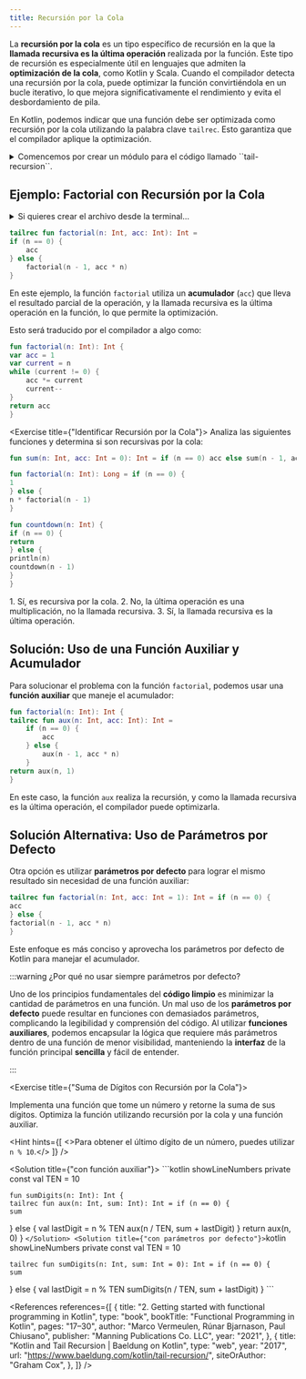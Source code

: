 ```yaml
---
title: Recursión por la Cola
---
```


<ReadingTime />

La **recursión por la cola** es un tipo específico de recursión en la que la **llamada recursiva es la última operación** realizada por la función. Este tipo de recursión es especialmente útil en lenguajes que admiten la **optimización de la cola**, como Kotlin y Scala. Cuando el compilador detecta una recursión por la cola, puede optimizar la función convirtiéndola en un bucle iterativo, lo que mejora significativamente el rendimiento y evita el desbordamiento de pila.

En Kotlin, podemos indicar que una función debe ser optimizada como recursión por la cola utilizando la palabra clave `tailrec`. Esto garantiza que el compilador aplique la optimización.

<details>
<summary>
Comencemos por crear un módulo para el código llamado ``tail-recursion``.
</summary>

<BoxedTabs groupId={"    os"}>
<TabItem value="Windows" label="Windows">
    ```powershell
    New-Item -Path "tail-recursion\src\main\kotlin" -ItemType Directory
    Set-Content -Path "tail-recursion\build.gradle.kts" -Value "// Intentionally left blank"
    ```
</TabItem>
<TabItem value={"Windows (corto)"} label={"Windows (corto)"}>
    ```powershell
    mkdir tail-recursion\src\main\kotlin
    "// Intentionally left blank" > tail-recursion\build.gradle.kts
    ```
</TabItem>
<TabItem value="Unix" label="Unix">
    ```bash
    mkdir -p tail-recursion/src/main/kotlin
    echo "// Intentionally left blank" > tail-recursion/build.gradle.kts
    ```
</TabItem>
</BoxedTabs>

Recuerda añadir el módulo a la configuración de Gradle en el archivo `settings.gradle.kts`.
</details>

## Ejemplo: Factorial con Recursión por la Cola

<details>
<summary>Si quieres crear el archivo desde la terminal...</summary>

<BoxedTabs groupId={"os"}>
    <TabItem value="Windows" label="Windows">
        ```powershell
        New-Item -Path "tail-recursion\src\main\kotlin\cl\ravenhill\factorial\Factorial.kt" -ItemType "File"
        ```
    </TabItem>
    <TabItem value={"Windows (corto)"} label={"Windows (corto)"}>
        ```powershell
        ni "tail-recursion\src\main\kotlin\cl\ravenhill\factorial\Factorial.kt"
        ```
    </TabItem>
    <TabItem value="Unix" label="Unix">
        ```bash
        touch tail-recursion/src/main/kotlin/cl/ravenhill/factorial/Factorial.kt
        ```
    </TabItem>
</BoxedTabs>
</details>

```kotlin showLineNumbers title="tail-recursion/src/main/kotlin/cl/ravenhill/factorial/Factorial.kt"
tailrec fun factorial(n: Int, acc: Int): Int =
if (n == 0) {
    acc
} else {
    factorial(n - 1, acc * n)
}
```

En este ejemplo, la función `factorial` utiliza un **acumulador** (`acc`) que lleva el resultado parcial de la operación, y la llamada recursiva es la última operación en la función, lo que permite la optimización.

Esto será traducido por el compilador a algo como:

```kotlin showLineNumbers
fun factorial(n: Int): Int {
var acc = 1
var current = n
while (current != 0) {
    acc *= current
    current--
}
return acc
}
```

<Exercise title={"Identificar Recursión por la Cola"}>
Analiza las siguientes funciones y determina si son recursivas por la cola:
```kotlin
fun sum(n: Int, acc: Int = 0): Int = if (n == 0) acc else sum(n - 1, acc + n)
```

```kotlin
fun factorial(n: Int): Long = if (n == 0) {
1
} else {
n * factorial(n - 1)
}
```

```kotlin
fun countdown(n: Int) {
if (n == 0) {
return
} else {
println(n)
countdown(n - 1)
}
}
```

<Solution>
    1. Sí, es recursiva por la cola.
    2. No, la última operación es una multiplicación, no la llamada recursiva.
    3. Sí, la llamada recursiva es la última operación.
</Solution>
</Exercise>

## Solución: Uso de una Función Auxiliar y Acumulador

Para solucionar el problema con la función ``factorial``, podemos usar una **función auxiliar** que maneje el acumulador:

```kotlin showLineNumbers title="tail-recursion/src/main/kotlin/cl/ravenhill/factorial/Factorial.kt"
fun factorial(n: Int): Int {
tailrec fun aux(n: Int, acc: Int): Int =
    if (n == 0) {
        acc
    } else {
        aux(n - 1, acc * n)
    }
return aux(n, 1)
}
```

En este caso, la función `aux` realiza la recursión, y como la llamada recursiva es la última operación, el compilador puede optimizarla.

## Solución Alternativa: Uso de Parámetros por Defecto

Otra opción es utilizar **parámetros por defecto** para lograr el mismo resultado sin necesidad de una función auxiliar:

```kotlin showLineNumbers title="tail-recursion/src/main/kotlin/cl/ravenhill/factorial/Factorial.kt"
tailrec fun factorial(n: Int, acc: Int = 1): Int = if (n == 0) {
acc
} else {
factorial(n - 1, acc * n)
}
```

Este enfoque es más conciso y aprovecha los parámetros por defecto de Kotlin para manejar el acumulador.

:::warning ¿Por qué no usar siempre parámetros por defecto?

Uno de los principios fundamentales del **código limpio** es minimizar la cantidad de parámetros en una función. Un mal uso de los **parámetros por defecto** puede resultar en funciones con demasiados parámetros, complicando la legibilidad y comprensión del código. Al utilizar **funciones auxiliares**, podemos encapsular la lógica que requiere más parámetros dentro de una función de menor visibilidad, manteniendo la **interfaz** de la función principal **sencilla** y fácil de entender.

:::

<Exercise title={"Suma de Dígitos con Recursión por la Cola"}>

Implementa una función que tome un número y retorne la suma de sus dígitos. Optimiza la función utilizando recursión por la cola y una función auxiliar.

<Hint hints={[
    <>Para obtener el último dígito de un número, puedes utilizar <code>n % 10</code>.</>
]} />

<Solution title={"con función auxiliar"}>
    ```kotlin showLineNumbers
    private const val TEN = 10

    fun sumDigits(n: Int): Int {
    tailrec fun aux(n: Int, sum: Int): Int = if (n == 0) {
    sum
} else {
    val lastDigit = n % TEN
    aux(n / TEN, sum + lastDigit)
}
    return aux(n, 0)
}
    ```
</Solution>
<Solution title={"con parámetros por defecto"}>
    ```kotlin showLineNumbers
    private const val TEN = 10

    tailrec fun sumDigits(n: Int, sum: Int = 0): Int = if (n == 0) {
    sum
} else {
    val lastDigit = n % TEN
    sumDigits(n / TEN, sum + lastDigit)
}
    ```
</Solution>
</Exercise>

<References references={[
{
title: "2. Getting started with functional programming in Kotlin",
        type: "book",
        bookTitle: "Functional Programming in Kotlin",
        pages: "17–30",
        author: "Marco Vermeulen, Rúnar Bjarnason, Paul Chiusano",
        publisher: "Manning Publications Co. LLC",
        year: "2021",
    },
    {
        title: "Kotlin and Tail Recursion | Baeldung on Kotlin",
        type: "web",
        year: "2017",
        url: "https://www.baeldung.com/kotlin/tail-recursion/",
        siteOrAuthor: "Graham Cox",
    },
]} />

